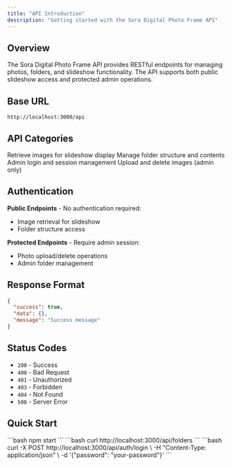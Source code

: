 ```yaml
---
title: "API Introduction"
description: "Getting started with the Sora Digital Photo Frame API"
---
```


## Overview

The Sora Digital Photo Frame API provides RESTful endpoints for managing photos, folders, and slideshow functionality. The API supports both public slideshow access and protected admin operations.

## Base URL

```
http://localhost:3000/api
```

## API Categories

<CardGroup cols={2}>
  <Card title="Photos API" icon="image" href="/api-reference/photos/random">
    Retrieve images for slideshow display
  </Card>
  
  <Card title="Folders API" icon="folder" href="/api-reference/folders/list">
    Manage folder structure and contents
  </Card>
  
  <Card title="Authentication" icon="key" href="/api-reference/auth/login">
    Admin login and session management
  </Card>
  
  <Card title="Upload API" icon="upload" href="/api-reference/photos/upload">
    Upload and delete images (admin only)
  </Card>
</CardGroup>

## Authentication

**Public Endpoints** - No authentication required:
- Image retrieval for slideshow
- Folder structure access

**Protected Endpoints** - Require admin session:
- Photo upload/delete operations
- Admin folder management

## Response Format

```json
{
  "success": true,
  "data": {},
  "message": "Success message"
}
```

## Status Codes

- `200` - Success
- `400` - Bad Request  
- `401` - Unauthorized
- `403` - Forbidden
- `404` - Not Found
- `500` - Server Error

## Quick Start

<Steps>
  <Step title="Start server">
    ```bash
    npm start
    ```
  </Step>
  
  <Step title="Test public endpoint">
    ```bash
    curl http://localhost:3000/api/folders
    ```
  </Step>
  
  <Step title="Admin login">
    ```bash
    curl -X POST http://localhost:3000/api/auth/login \
      -H "Content-Type: application/json" \
      -d '{"password": "your-password"}'
    ```
  </Step>
</Steps>